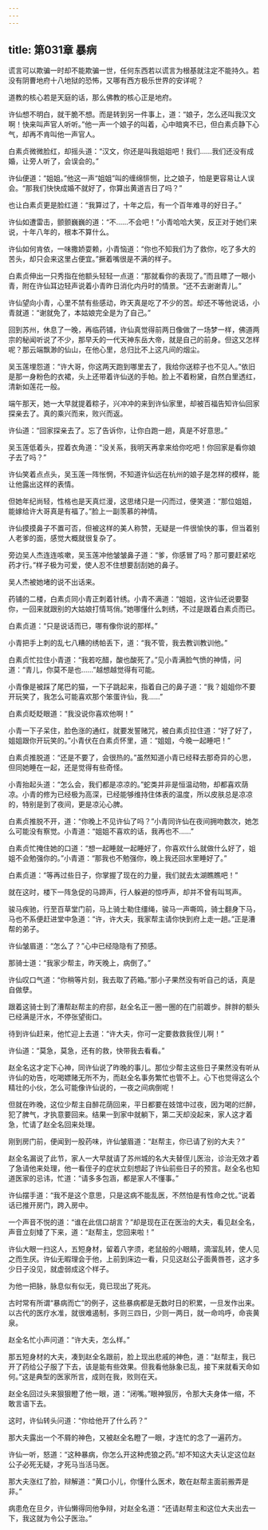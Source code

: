 ```yaml
---
---
---
```

title: 第031章 暴病
---





谎言可以欺骗一时却不能欺骗一世，任何东西若以谎言为根基就注定不能持久。若没有阴曹地府十八地狱的恐怖，又哪有西方极乐世界的安详呢？

道教的核心若是天庭的话，那么佛教的核心正是地府。

许仙想不明白，就干脆不想。而是转到另一件事上，道：“娘子，怎么还叫我汉文啊！快来叫声官人听听。”他一声一个娘子的叫着，心中暗爽不已，但白素贞静下心气，却再不肯叫他一声官人。

白素贞微微脸红，却摇头道：“汉文，你还是叫我姐姐吧！我们……我们还没有成婚，让旁人听了，会误会的。”

许仙便道：“姐姐。”他这一声“姐姐”叫的缠绵悱恻，比之娘子，怕是更容易让人误会。“那我们快快成婚不就好了，你算出黄道吉日了吗？”

也让白素贞更是脸红道：“我算过了，十年之后，有一个百年难寻的好日子。”

许仙如遭雷击，颤颤巍巍的道：“不……不会吧！”小青哈哈大笑，反正对于她们来说，十年八年的，根本不算什么。

许仙如何肯依，一味撒娇耍赖，小青恼道：“你也不知我们为了救你，吃了多大的苦头，却只会来这里占便宜。”撅着嘴很是不满的样子。

白素贞伸出一只秀指在他额头轻轻一点道：“那就看你的表现了。”而且瞟了一眼小青，附在许仙耳边轻声说着小青昨日消化内丹时的情景。“还不去谢谢青儿。”

许仙望向小青，心里不禁有些感动，昨天真是吃了不少的苦。却还不等他说话，小青就道：“谢就免了，本姑娘完全是为了自己。”

回到苏州，休息了一晚，再临药铺，许仙真觉得前两日像做了一场梦一样，佛道两宗的秘闻听说了不少，那早夭的一代天神东岳大帝，就是自己的前身。但这又怎样呢？那云端飘渺的仙山，在他心里，总归比不上这凡间的烟尘。

吴玉莲埋怨道：“许大哥，你这两天跑到哪里去了，我给你送粽子也不见人。”依旧是那一身粉色的衣裙，头上还带着许仙送的手帕。脸上不着粉黛，自然白里透红，清新如莲花一般。

端午那天，她一大早就提着粽子，兴冲冲的来到许仙家里，却被百福告知许仙回家探亲去了。真的乘兴而来，败兴而返。

许仙道：“回家探亲去了。忘了告诉你，让你白跑一趟，真是不好意思。”

吴玉莲低着头，捏着衣角道：“没关系，我明天再拿来给你吃吧！你回家是看你娘子去了吗？”

许仙笑着点点头，吴玉莲一阵怅惘，不知道许仙远在杭州的娘子是怎样的模样，能让他露出这样的表情。

但她年纪尚轻，性格也是天真烂漫，这思绪只是一闪而过，便笑道：“那位姐姐，能嫁给许大哥真是有福了。”脸上一副羡慕的神情。

许仙摸摸鼻子不置可否，但被这样的美人称赞，无疑是一件很愉快的事，但当着别人老爹的面，感觉大概就很复杂了。

旁边吴人杰连连咳嗽，吴玉莲冲他皱皱鼻子道：“爹，你感冒了吗？那可要赶紧吃药才行。”样子极为可爱，使人忍不住想要刮刮她的鼻子。

吴人杰被她堵的说不出话来。

药铺的二楼，白素贞同小青正刺着针绣。小青不满道：“姐姐，这许仙还说要娶你，一回来就跟别的大姑娘打情骂俏。”她哪懂什么刺绣，不过是跟着白素贞而已。

白素贞道：“只是说话而已，哪有像你说的那样。”

小青把手上刺的乱七八糟的绣帕丢下，道：“我不管，我去教训教训他。”

白素贞忙拉住小青道：“我若吃醋，酸也酸死了。”见小青满脸气愤的神情，问道：“青儿，你莫不是也……”越想越觉得有可能。

小青像是被踩了尾巴的猫，一下子跳起来，指着自己的鼻子道：“我？姐姐你不要开玩笑了，我怎么可能喜欢那个笨蛋许仙，我……”

白素贞眨眨眼道：“我没说你喜欢他啊！”

小青一下子呆住，脸色涨的通红，就要发誓赌咒，被白素贞拉住道：“好了好了，姐姐跟你开玩笑的。”小青伏在白素贞怀里，道：“姐姐，今晚一起睡吧！”

白素贞推脱道：“还是不要了，会很热的。”虽然知道小青已经释去那奇异的心思，但同她睡在一起，还是觉得有些奇怪。

小青抬起头道：“怎么会，我们都是凉凉的。”蛇类并非是恒温动物，却都喜欢荫凉。小青的修为已经极为高深，已经能够维持住体表的温度，所以皮肤总是凉凉的，特别是到了夜间，更是凉沁心脾。

白素贞推脱不开，道：“你晚上不见许仙了吗？”小青同许仙在夜间拥吻数次，她怎么可能没有察觉。小青道：“姐姐不喜欢的话，我再也不……”

白素贞忙掩住她的口道：“想一起睡就一起睡好了，你喜欢什么就做什么好了，姐姐不会勉强你的。”小青道：“那我也不勉强你，晚上我还回水里睡好了。”

白素贞道：“等再过些日子，你掌握了现在的力量，我们就去太湖瞧瞧吧！”

就在这时，楼下一阵急促的马蹄声，行人躲避的惊呼声，却并不曾有叫骂声。

骏马疾驰，行至百草堂门前，马上骑士勒住缰绳，骏马一声嘶鸣，骑士翻身下马，马也不系便赶进堂中急道：“许，许大夫，我家帮主请你快到府上走一趟。”正是漕帮的弟子。

许仙皱眉道：“怎么了？”心中已经隐隐有了预感。

那骑士道：“我家少帮主，昨天晚上，病倒了。”

许仙叹口气道：“你稍等片刻，我去取了药箱。”那小子果然没有听自己的话，真是自做孽。

跟着这骑士到了漕帮赵帮主的府邸，赵全名正一圈一圈的在门前踱步。胖胖的额头已经满是汗水，不停张望街口。

待到许仙赶来，他忙迎上去道：“许大夫，你可一定要救救我侄儿啊！”

许仙道：“莫急，莫急，还有的救，快带我去看看。”

赵全名这才定下心神，同许仙说了昨晚的事儿。那位少帮主这些日子果然没有听从许仙的劝告，吃喝嫖赌无所不为，而赵全名事务繁忙也管不上。心下也觉得这么个精壮的小伙，怎么可能像许仙说的，一夜之间病倒呢！

但就在昨晚，这位少帮主自醉花荫回来，平日都要在妓馆中过夜，因为喝的烂醉，犯了脾气，才执意要回来。结果一到家中就躺下，第二天却没起来，家人这才着急，忙请了赵全名回来处理。

刚到房门前，便闻到一股药味，许仙皱眉道：“赵帮主，你已请了别的大夫？”

赵全名漏说了此节，家人一大早就请了苏州城的名大夫替侄儿医治，诊治无效才着了急请他来处理，他一看侄子的症状立刻想起了许仙前些日子的预言。赵全名也知道医家的忌讳，忙道：“请多多包涵，都是家人不懂事。”

许仙摆手道：“我不是这个意思，只是这病不能乱医，不然怕是有性命之忧。”说着话已推开房门，跨入房中。

一个声音不悦的道：“谁在此信口胡言？”却是现在正在医治的大夫，看见赵全名，声音立刻矮了下来，道：“赵帮主，您回来啦！”

许仙大眼一扫这人，五短身材，留着八字须，老鼠般的小眼睛，滴溜乱转，使人见之而生厌。许仙无暇理会于他，上前到床边一看，只见这赵公子面黄唇苍，这才多少日子没见，就虚弱成这个样子。

为他一把脉，脉息似有似无，竟已现出了死兆。

古时常有所谓“暴病而亡”的例子，这些暴病都是无数时日的积累，一旦发作出来。以古代的医疗水准，就很难遏制，多则三四日，少则一两日，就一命呜呼，命丧黄泉。

赵全名忙小声问道：“许大夫，怎么样。”

那五短身材的大夫，凑到赵全名跟前，脸上现出悲戚的神色，道：“赵帮主，我已开了药给公子服了下去，该是能有些效果。但我看他脉象已乱，接下来就看天命如何。”这是典型的医家所言，成则在我，败则在天。

赵全名回过头来狠狠瞪了他一眼，道：“闭嘴。”眼神狠厉，令那大夫身体一缩，不敢言语下去。

这时，许仙转头问道：“你给他开了什么药？”

那大夫露出一个不屑的神色，又被赵全名瞪了一眼，才连忙的念了一遍药方。

许仙一听，怒道：“这种暴病，你怎么开这种虎狼之药。”却不知这大夫认定这位赵公子必死无疑，才死马当活马医。

那大夫涨红了脸，辩解道：“黄口小儿，你懂什么医术，敢在赵帮主面前搬弄是非。”

病患危在旦夕，许仙懒得同他争辩，对赵全名道：“还请赵帮主和这位大夫出去一下，我这就为令公子医治。”